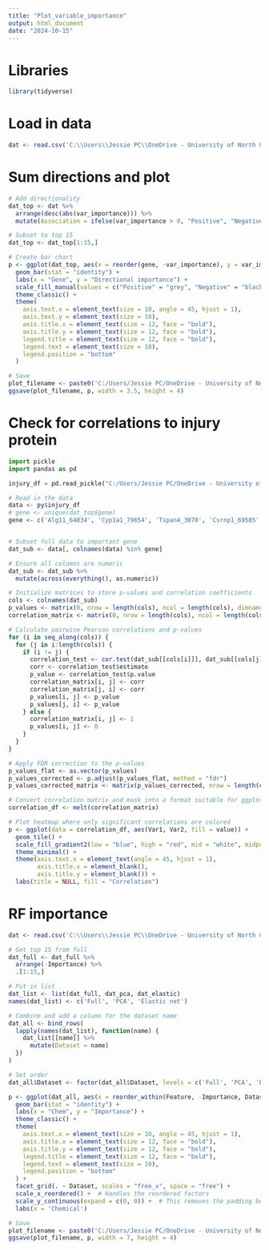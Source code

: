 ```yaml
---
title: "Plot_variable_importance"
output: html_document
date: "2024-10-15"
---
```

# Libraries
```r
library(tidyverse)
```

# Load in data
```r
dat <- read.csv('C:\\Users\\Jessie PC\\OneDrive - University of North Carolina at Chapel Hill\\Symbolic_regression_github\\NIH_Cloud_NOSI\\Models\\3_Omic_measurements\\variable_importance.csv')
```

# Sum directions and plot
```r
# Add directionality
dat_top <- dat %>%
  arrange(desc(abs(var_importance))) %>%
  mutate(Association = ifelse(var_importance > 0, "Positive", "Negative"))

# Subset to top 15
dat_top <- dat_top[1:15,]

# Create bar chart
p <- ggplot(dat_top, aes(x = reorder(gene, -var_importance), y = var_importance, fill = Association)) +
  geom_bar(stat = "identity") +
  labs(x = "Gene", y = "Directional importance") +
  scale_fill_manual(values = c("Positive" = "grey", "Negative" = "black")) +
  theme_classic() +
  theme(
    axis.text.x = element_text(size = 10, angle = 45, hjust = 1),
    axis.text.y = element_text(size = 10),
    axis.title.x = element_text(size = 12, face = "bold"),
    axis.title.y = element_text(size = 12, face = "bold"),
    legend.title = element_text(size = 12, face = "bold"),
    legend.text = element_text(size = 10),
    legend.position = "bottom"
  )

# Save
plot_filename <- paste0('C:/Users/Jessie PC/OneDrive - University of North Carolina at Chapel Hill/Symbolic_regression_github/NIH_Cloud_NOSI/images/3_Omic_measurements/variable_importance_all.png')
ggsave(plot_filename, p, width = 3.5, height = 4)

```


# Check for correlations to injury protein
```python
import pickle
import pandas as pd

injury_df = pd.read_pickle("C:/Users/Jessie PC/OneDrive - University of North Carolina at Chapel Hill/Symbolic_regression_github/NIH_Cloud_NOSI/Data_inputs/3_Omic_measurements/dat_deg")
```

```r
# Read in the data
data <- py$injury_df
# gene <- unique(dat_top$gene)
gene <- c('Alg11_64834', 'Cyp1a1_79654', 'Tspan4_3070', 'Csrnp1_69505', 'Slc26a4_56472', 'Arf1_31811', 'Kbtbd7_76521', 'Cyp1a1_29719', 'Art5_55361', 'Myc_30907', 'March3_58049', 'Cxcl10_29431', 'Arntl_59197', 'Dusp11_79084', 'Asb14_29409', 'Injury_Protein')


# Subset full data to important gene
dat_sub <- data[, colnames(data) %in% gene]

# Ensure all columns are numeric
dat_sub <- dat_sub %>%
  mutate(across(everything(), as.numeric))

# Initialize matrices to store p-values and correlation coefficients
cols <- colnames(dat_sub)
p_values <- matrix(0, nrow = length(cols), ncol = length(cols), dimnames = list(cols, cols))
correlation_matrix <- matrix(0, nrow = length(cols), ncol = length(cols), dimnames = list(cols, cols))

# Calculate pairwise Pearson correlations and p-values
for (i in seq_along(cols)) {
  for (j in i:length(cols)) {
    if (i != j) {
      correlation_test <- cor.test(dat_sub[[cols[i]]], dat_sub[[cols[j]]], method = "pearson")
      corr <- correlation_test$estimate
      p_value <- correlation_test$p.value
      correlation_matrix[i, j] <- corr
      correlation_matrix[j, i] <- corr
      p_values[i, j] <- p_value
      p_values[j, i] <- p_value
    } else {
      correlation_matrix[i, j] <- 1
      p_values[i, j] <- 0
    }
  }
}

# Apply FDR correction to the p-values
p_values_flat <- as.vector(p_values)
p_values_corrected <- p.adjust(p_values_flat, method = "fdr")
p_values_corrected_matrix <- matrix(p_values_corrected, nrow = length(cols), ncol = length(cols), dimnames = list(cols, cols))

# Convert correlation matrix and mask into a format suitable for ggplot
correlation_df <- melt(correlation_matrix)

# Plot heatmap where only significant correlations are colored
p <- ggplot(data = correlation_df, aes(Var1, Var2, fill = value)) +
  geom_tile() +
  scale_fill_gradient2(low = "blue", high = "red", mid = "white", midpoint = 0) +
  theme_minimal() +
  theme(axis.text.x = element_text(angle = 45, hjust = 1),
        axis.title.x = element_blank(),
        axis.title.y = element_blank()) +
  labs(title = NULL, fill = "Correlation")
```

# RF importance
```r
dat <- read.csv('C:\\Users\\Jessie PC\\OneDrive - University of North Carolina at Chapel Hill\\Symbolic_regression_github\\NIH_Cloud_NOSI\\Models\\3_Omic_measurements\\rf\\rf_var_importance.csv')

# Get top 15 from full
dat_full <- dat_full %>%
  arrange(-Importance) %>%
  .[1:15,]

# Put in list
dat_list <- list(dat_full, dat_pca, dat_elastic)
names(dat_list) <- c('Full', 'PCA', 'Elastic net')

# Combine and add a column for the dataset name
dat_all <- bind_rows(
  lapply(names(dat_list), function(name) {
    dat_list[[name]] %>%
      mutate(Dataset = name)
  })
)

# Set order
dat_all$Dataset <- factor(dat_all$Dataset, levels = c('Full', 'PCA', 'Elastic net'))

p <- ggplot(dat_all, aes(x = reorder_within(Feature, -Importance, Dataset), y = Importance)) +
  geom_bar(stat = "identity") +
  labs(x = "Chem", y = "Importance") +
  theme_classic() +
  theme(
    axis.text.x = element_text(size = 10, angle = 45, hjust = 1),
    axis.title.x = element_text(size = 12, face = "bold"),
    axis.title.y = element_text(size = 12, face = "bold"),
    legend.title = element_text(size = 12, face = "bold"),
    legend.text = element_text(size = 10),
    legend.position = "bottom"
  ) +
  facet_grid(. ~ Dataset, scales = "free_x", space = "free") +
  scale_x_reordered() +  # Handles the reordered factors
  scale_y_continuous(expand = c(0, 0)) +  # This removes the padding between bars and the x-axis
  labs(x = 'Chemical')

# Save
plot_filename <- paste0('C:/Users/Jessie PC/OneDrive - University of North Carolina at Chapel Hill/Symbolic_regression_github/NIH_Cloud_NOSI/images/2_Chemical_measurements/rf/variable_importance_all.png')
ggsave(plot_filename, p, width = 7, height = 4)
```
